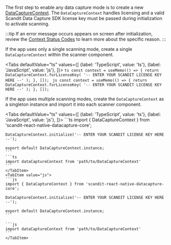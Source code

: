 
The first step to enable any data capture mode is to create a new [DataCaptureContext](https://docs.scandit.com/data-capture-sdk/react-native/core/api/data-capture-context.html#class-scandit.datacapture.core.DataCaptureContext). The `DataCaptureContext` handles licensing and a valid Scandit Data Capture SDK license key must be passed during initialization to activate scanning.

:::tip
If an error message occurs appears on screen after initialization, review the [Context Status Codes](https://docs.scandit.com/data-capture-sdk/react-native/core/api/context-status.html#status-codes) to learn more about the specific reason.
:::

If the app uses only a single scanning mode, create a single `DataCaptureContext` within the scanner component.

<Tabs defaultValue="ts" values={[
	{label: 'TypeScript', value: 'ts'},
	{label: 'JavaScript', value: 'js'},
]}>
	<TabItem value="ts">
	```ts
	const context = useMemo(() => {
		return DataCaptureContext.forLicenseKey(
			'-- ENTER YOUR SCANDIT LICENSE KEY HERE --'
		);
	}, []);
	```
	</TabItem>
	<TabItem value="js">
	```js
	const context = useMemo(() => {
		return DataCaptureContext.forLicenseKey(
			'-- ENTER YOUR SCANDIT LICENSE KEY HERE --'
		);
	}, []);
	```
	</TabItem>
</Tabs>

If the app uses multiple scanning modes, create the `DataCaptureContext` as a singleton instance and import it into each scanner component.

<Tabs defaultValue="ts" values={[
	{label: 'TypeScript', value: 'ts'},
	{label: 'JavaScript', value: 'js'},
]}>
	<TabItem value="ts">
	```ts
	import { DataCaptureContext } from 'scandit-react-native-datacapture-core';

	DataCaptureContext.initialize('-- ENTER YOUR SCANDIT LICENSE KEY HERE --');

	export default DataCaptureContext.instance;
	```
	```ts
	import dataCaptureContext from 'path/to/DataCaptureContext'
	```
	</TabItem>
	<TabItem value="js">
	```js
	import { DataCaptureContext } from 'scandit-react-native-datacapture-core';

	DataCaptureContext.initialize('-- ENTER YOUR SCANDIT LICENSE KEY HERE --');

	export default DataCaptureContext.instance;
	```

	```js
	import dataCaptureContext from 'path/to/DataCaptureContext'
	```
	</TabItem>
</Tabs>
